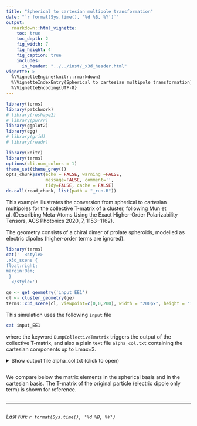 ```yaml
---
title: "Spherical to cartesian multipole transformation"
date: "`r format(Sys.time(), '%d %B, %Y')`"
output:
  rmarkdown::html_vignette:
    toc: true
    toc_depth: 2
    fig_width: 7
    fig_height: 4
    fig_caption: true
    includes:
      in_header: "../../inst/_x3d_header.html"
vignette: >
  %\VignetteEngine{knitr::rmarkdown}
  %\VignetteIndexEntry{Spherical to cartesian multipole transformation}
  %\VignetteEncoding{UTF-8}
---
```


```r
library(terms)
library(patchwork)
# library(reshape2)
# library(purrr)
library(ggplot2)
library(egg)
# library(grid)
# library(readr)

library(knitr)
library(terms)
options(cli.num_colors = 1)
theme_set(theme_grey())
opts_chunk$set(echo = FALSE, warning =FALSE,
               message=FALSE, comment='', 
               tidy=FALSE, cache = FALSE)
do.call(read_chunk, list(path = "_run.R"))
```


This example illustrates the conversion from spherical to cartesian multipoles for the collective T-matrix of a cluster, following Mun et al. (Describing Meta-Atoms Using the Exact Higher-Order Polarizability Tensors, ACS Photonics 2020, 7, 1153−1162).

The geometry consists of a chiral dimer of prolate spheroids, modelled as electric dipoles (higher-order terms are ignored). 

```r
library(terms)
cat('  <style>
.x3d_scene {
float:right;
margin:0em;
 }
  </style>')

ge <- get_geometry('input_EE1')
cl <- cluster_geometry(ge)
terms::x3d_scene(cl, viewpoint=c(0,0,200), width = "200px", height = "150px", default_material='gold')
```

This simulation uses the following `input` file
```bash
cat input_EE1
```

where the keyword `DumpCollectiveTmatrix` triggers the output of the collective T-matrix, and also a plain text file `alpha_col.txt` containing the cartesian components up to Lmax=3.

<details closed>
<summary> Show output file alpha_col.txt (click to open) </summary>
```bash
cat alpha_col.txt
```
</details> 


```r
```

We compare below the matrix elements in the spherical basis and in the cartesian basis. The T-matrix of the original particle (electric dipole only term) is shown for reference.

```r
```



-----

```r
```
_Last run: `r format(Sys.time(), '%d %B, %Y')`_
